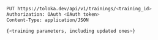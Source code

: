 ```bash
PUT https://toloka.dev/api/v1/trainings/<training_id>
Authorization: OAuth <OAuth token>
Content-Type: application/JSON

{<training parameters, including updated ones>}
```